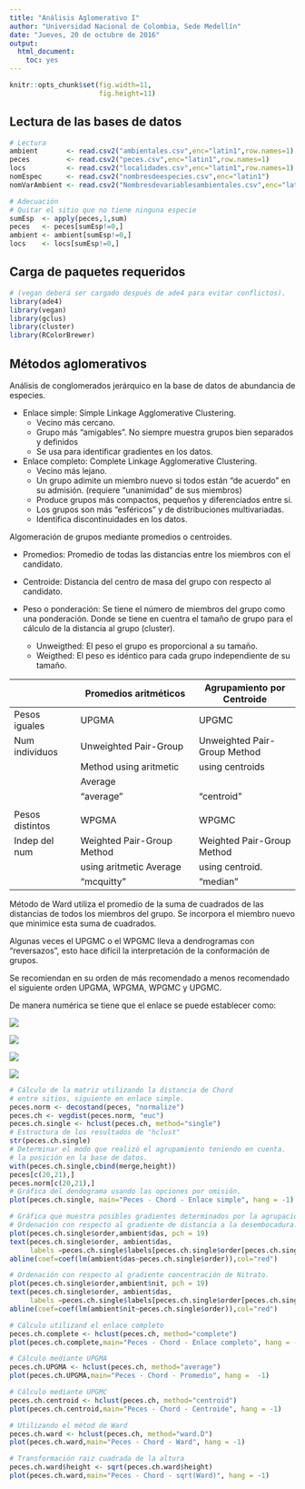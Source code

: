```yaml
---
title: "Análisis Aglomerativo I"
author: "Universidad Nacional de Colombia, Sede Medellín"
date: "Jueves, 20 de octubre de 2016"
output: 
  html_document: 
    toc: yes
---
```




```r
knitr::opts_chunk$set(fig.width=11, 
                      fig.height=11)
```


## Lectura de las bases de datos

```r
# Lectura
ambient       <- read.csv2("ambientales.csv",enc="latin1",row.names=1)
peces         <- read.csv2("peces.csv",enc="latin1",row.names=1)
locs          <- read.csv2("localidades.csv",enc="latin1",row.names=1)
nomEspec      <- read.csv2("nombresdeespecies.csv",enc="latin1")
nomVarAmbient <- read.csv2("Nombresdevariablesambientales.csv",enc="latin1")

# Adecuación
# Quitar el sitio que no tiene ninguna especie
sumEsp  <- apply(peces,1,sum)
peces   <- peces[sumEsp!=0,]
ambient <- ambient[sumEsp!=0,]
locs    <- locs[sumEsp!=0,]

```

## Carga de paquetes requeridos

```r
# (vegan deberá ser cargado después de ade4 para evitar conflictos).
library(ade4)
library(vegan)
library(gclus)
library(cluster)
library(RColorBrewer)
```


## Métodos aglomerativos

Análisis de conglomerados jerárquico en la base de datos de abundancia
de especies.

 * Enlace simple: Simple Linkage Agglomerative Clustering.
    - Vecino más cercano.
    - Grupo más "amigables". No siempre muestra grupos bien separados y definidos
    - Se usa para identificar gradientes en los datos.
 * Enlace completo: Complete Linkage Agglomerative Clustering.
    - Vecino más lejano.
    - Un grupo adimite un miembro nuevo si todos están "de acuerdo" en
    su admisión. (requiere "unanimidad" de sus miembros)
    - Produce grupos más compactos, pequeños y diferenciados entre si. 
    - Los grupos son más "esféricos" y de distribuciones multivariadas.
    - Identifica discontinuidades en los datos.

Algomeración de grupos mediante promedios o centroides.

 * Promedios: Promedio de todas las distancias entre los miembros con el
           candidato.
 * Centroide: Distancia del centro de masa del grupo con respecto al
           candidato.
 * Peso o ponderación: Se tiene el número de miembros del 
           grupo como una ponderación. 
           Donde se tiene en cuentra el tamaño de grupo para el
           cálculo  de la distancia al grupo (cluster).
           
    - Unweigthed: El peso el grupo es proporcional a su tamaño.
    - Weigthed:   El peso es idéntico para cada grupo independiente
           de su tamaño.

|                 |Promedios aritméticos         |Agrupamiento por Centroide  |
|-----------------|------------------------------|--------------------------  | 
|Pesos iguales    |UPGMA                         |UPGMC                       |
| Num individuos  |Unweighted Pair-Group         |Unweighted Pair-Group Method|
|                 |Method using aritmetic        |using centroids             |
|                 |Average                       |                            |
|                 |"average"                     |"centroid"                  |
|                 |                              |                            |
| Pesos distintos |WPGMA                         |WPGMC                       |
| Indep del num   |Weighted Pair-Group Method    |Weighted Pair-Group Method  |
|                 |using aritmetic Average       |using centroid.             |
|                 |"mcquitty"                    |"median"                    |

Método de Ward utiliza el promedio de la suma de cuadrados de las distancias
de todos los miembros del grupo.
Se incorpora el miembro nuevo que minimice esta suma de cuadrados.

Algunas veces el UPGMC o el WPGMC lleva a dendrogramas con "reversazos",
esto hace difícil la interpretación de la conformación de grupos.

Se recomiendan en su orden de más recomendado a menos recomendado el
siguiente orden UPGMA, WPGMA, WPGMC y UPGMC.

De manera numérica se tiene que el enlace se puede
establecer como:

 ![](enlaces3.png) 

 ![](enlaces2.png) 

 ![](enlaces1.png)
 
 ![](contracting_dilating.png) 
 
```r
# Cálculo de la matriz utilizando la distancia de Chord
# entre sitios, siguiente en enlace simple.
peces.norm <- decostand(peces, "normalize")
peces.ch <- vegdist(peces.norm, "euc")
peces.ch.single <- hclust(peces.ch, method="single")
# Estructura de los resultados de "hclust"
str(peces.ch.single)
# Determinar el modo que realizó el agrupamiento teniendo en cuenta.
# la posición en la base de datos.
with(peces.ch.single,cbind(merge,height))
peces[c(20,21),]
peces.norm[c(20,21),]
# Gráfica del dendograma usando las opciones por omisión.
plot(peces.ch.single, main="Peces - Chord - Enlace simple", hang = -1)

# Gráfica que muestra posibles gradientes determinados por la agrupación
# Ordenación con respecto al gradiente de distancia a la desembocadura.
plot(peces.ch.single$order,ambient$das, pch = 19)
text(peces.ch.single$order, ambient$das, 
     labels =peces.ch.single$labels[peces.ch.single$order[peces.ch.single$order]], pos = 2)
abline(coef=coef(lm(ambient$das~peces.ch.single$order)),col="red")

# Ordenación con respecto al gradiente concentración de Nitrato.
plot(peces.ch.single$order,ambient$nit, pch = 19)
text(peces.ch.single$order, ambient$das, 
     labels =peces.ch.single$labels[peces.ch.single$order[peces.ch.single$order]], pos = 2)
abline(coef=coef(lm(ambient$nit~peces.ch.single$order)),col="red")

# Cálculo utilizand el enlace completo
peces.ch.complete <- hclust(peces.ch, method="complete")
plot(peces.ch.complete,main="Peces - Chord - Enlace completo", hang = -1)

# Cálculo mediante UPGMA
peces.ch.UPGMA <- hclust(peces.ch, method="average")
plot(peces.ch.UPGMA,main="Peces - Chord - Promedio", hang =  -1)

# Cálculo mediante UPGMC
peces.ch.centroid <- hclust(peces.ch, method="centroid")
plot(peces.ch.centroid,main="Peces - Chord - Centroide", hang = -1)

# Utilizando el métod de Ward
peces.ch.ward <- hclust(peces.ch, method="ward.D")
plot(peces.ch.ward,main="Peces - Chord - Ward", hang = -1)

# Transformación raiz cuadrada de la altura
peces.ch.ward$height <- sqrt(peces.ch.ward$height)
plot(peces.ch.ward,main="Peces - Chord - sqrt(Ward)", hang = -1)

```


